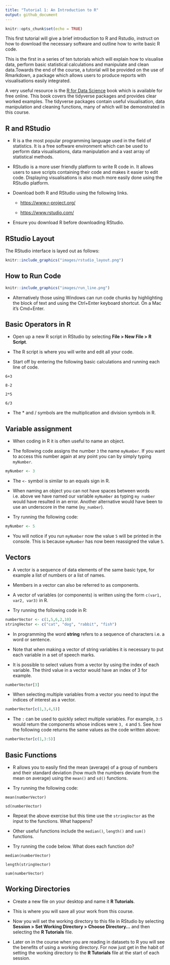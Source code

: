---
title: "Tutorial 1: An Introduction to R"
output: github_document
---

```{r setup, include=FALSE}
knitr::opts_chunk$set(echo = TRUE)
```

This first tutorial will give a brief introduction to R and Rstudio, instruct on how to download the necessary software and outline how to write basic R code. 

This is the first in a series of ten tutorials which will explain how to visualise data, perform basic statistical calculations and manipulate and clean data.Towards the end of the course, a tutorial will be provided on the use of Rmarkdown, a package which allows users to produce reports with visualisations easily integrated.  

A very useful resource is the [R for Data Science](http://r4ds.had.co.nz/index.html) book which is available for free online. This book covers the tidyverse packages and provides clear worked examples. The tidyverse packages contain useful visualisation, data manipulation and cleaning functions, many of which will be demonstrated in this course. 


## R and RStudio

- R is a the most popular programming language used in the field of statistics. It is a free software environment which can be used to perform data visualisations, data manipulation and a vast array of statistical methods. 

- RStudio is a more user friendly platform to write R code in. It allows users to save scripts containing their code and makes it easier to edit code. Displaying visualisations is also much more easily done using the RStudio platform.

- Download both R and RStudio using the following links. 

    - [https://www.r-project.org/](https://www.r-project.org/)

    - [https://www.rstudio.com/](https://www.rstudio.com/)  
    
- Ensure you download R before downloading RStudio.


## RStudio Layout

The RStudio interface is layed out as follows:


```{r, echo=FALSE,fig.align = 'center', out.width = '75%'}
knitr::include_graphics("images/rstudio_layout.png")
```

## How to Run Code  

```{r, echo=FALSE,fig.align = 'center', out.width = '75%'}
knitr::include_graphics("images/run_line.png")
```

- Alternatively those using Windows can run code chunks by highlighting the block of text and using the Ctrl+Enter keyboard shortcut. On a Mac it's Cmd+Enter. 


## Basic Operators in R
- Open up a new R script in RStudio by selecting **File > New File > R Script**.

- The R script is where you will write and edit all your code.

- Start off by entering the following basic calculations and running each line of code.

`6+3`

`8-2`

`2*5`

`6/3`

- The * and / symbols are the multiplication and division symbols in R.

## Variable assignment 
- When coding in R it is often useful to name an object. 

- The following code assigns the number `3` the name `myNumber`. If you want to access this number again at any point you can by simply typing `myNumber`.

```{r}
myNumber <- 3
```

- The `<-` symbol is similar to an equals sign in R.

- When naming an object you can not have spaces between words i.e. above we have named our variable `myNumber` as typing `my number` would have resulted in an error. Another alternative would have been to use an underscore in the name (`my_number`).

- Try running the following code:
```{r}
myNumber <- 5
```
- You will notice if you run `myNumber` now the value `5` will be printed in the console. This is because `myNumber` has now been reassigned the value `5`. 

## Vectors
- A vector is a sequence of data elements of the same basic type, for example a list of numbers or a list of names. 

- Members in a vector can also be referred to as components.

- A vector of variables (or components) is written using the form `c(var1, var2, var3)` in R.

- Try running the following code in R:

```{r}
numberVector <- c(1,5,6,2,10)
stringVector <- c("cat", "dog", "rabbit", "fish")
```
- In programming the word **string** refers to a sequence of characters i.e. a word or sentence. 

- Note that when making a vector of string variables it is necessary to put each variable in a set of speech marks.

- It is possible to select values from a vector by using the index of each variable. The third value in a vector would have an index of 3 for example.

```{r}
numberVector[3]
```

- When selecting multiple variables from a vector you need to input the indices of interest as a vector.

```{r}
numberVector[c(1,3,4,5)]
```

- The `:` can be used to quickly select multiple variables. For example, `3:5` would return the components whose indices were `3, 4` and `5`. See how the following code returns the same values as the code written above:

```{r}
numberVector[c(1,3:5)]
```


## Basic Functions
- R allows you to easily find the mean (average) of a group of numbers and their standard deviation (how much the numbers deviate from the mean on average) using the `mean()` and `sd()` functions. 

- Try running the following code:

`mean(numberVector)`

`sd(numberVector)`

- Repeat the above exercise but this time use the `stringVector` as the input to the functions. What happens?

- Other useful functions include the `median()`, `length()` and `sum()` functions.

- Try running the code below. What does each function do?

`median(numberVector)`

`length(stringVector)`

`sum(numberVector)`


## Working Directories
- Create a new file on your desktop and name it **R Tutorials**.

- This is where you will save all your work from this course.

- Now you will set the working directory to this file in RStudio by selecting **Session > Set Working Directory > Choose Directory...** and then selecting the **R Tutorials** file.

- Later on in the course when you are reading in datasets to R you will see the benefits of using a working directory. For now just get in the habit of setting the working directory to the **R Tutorials** file at the start of each session. 

